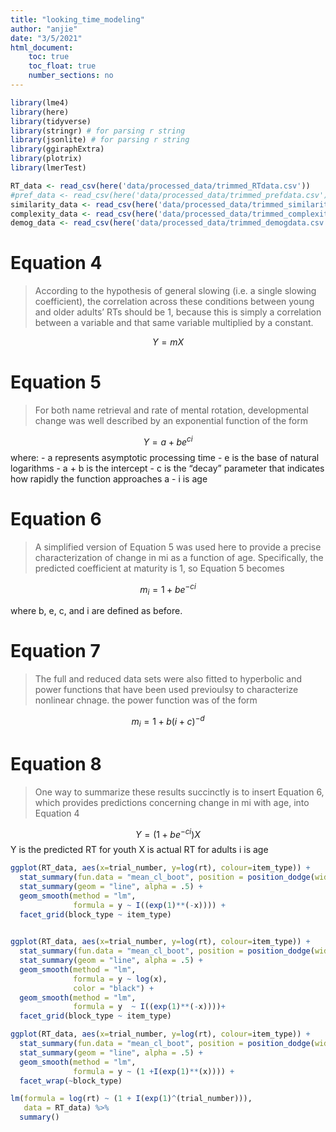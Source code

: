 ```yaml
---
title: "looking_time_modeling"
author: "anjie"
date: "3/5/2021"
html_document:
    toc: true
    toc_float: true
    number_sections: no
---
```

```r
library(lme4)
library(here)
library(tidyverse)
library(stringr) # for parsing r string 
library(jsonlite) # for parsing r string 
library(ggiraphExtra)
library(plotrix)
library(lmerTest)

```

```r
RT_data <- read_csv(here('data/processed_data/trimmed_RTdata.csv'))
#pref_data <- read_csv(here('data/processed_data/trimmed_prefdata.csv'))
similarity_data <- read_csv(here('data/processed_data/trimmed_similaritydata.csv'))
complexity_data <- read_csv(here('data/processed_data/trimmed_complexitydata.csv'))
demog_data <- read_csv(here('data/processed_data/trimmed_demogdata.csv'))
```

# Equation 4 
> According to the hypothesis of general slowing (i.e. a single slowing coefficient), the correlation across these conditions between young and older adults' RTs should be 1, because this is simply a correlation between a variable and that same variable multiplied by a constant. 

$$ Y = mX $$


# Equation 5 
> For both name retrieval and rate of mental rotation, developmental change was well described by an exponential function of the form 

$$ Y = a + be^{ci} $$
where: 
- a represents asymptotic processing time 
- e is the base of natural logarithms 
- a + b is the intercept 
- c is the "decay" parameter that indicates how rapidly the function approaches a 
- i is age 



# Equation 6
> A simplified version of Equation 5 was used here to provide a precise characterization of change in mi as a function of age. Specifically, the predicted coefficient at maturity is 1, so Equation 5 becomes

$$m_{i} = 1 + be^{-ci}$$

where b, e, c, and i are defined as before. 

# Equation 7 

> The full and reduced data sets were also fitted to hyperbolic and power functions that have been used previoulsy to characterize nonlinear chnage. the power function was of the form 

$$m_{i} = 1 + b(i + c)^{-d} $$

# Equation 8 

> One way to summarize these results succinctly is to insert Equation 6, which provides predictions concerning change in mi with age, into Equation 4

$$Y = (1 + be^{-ci})X$$
Y is the predicted RT for youth 
X is actual RT for adults 
i is age 



```r
ggplot(RT_data, aes(x=trial_number, y=log(rt), colour=item_type)) + 
  stat_summary(fun.data = "mean_cl_boot", position = position_dodge(width = .1)) + 
  stat_summary(geom = "line", alpha = .5) + 
  geom_smooth(method = "lm", 
              formula = y ~ I((exp(1)**(-x)))) + 
  facet_grid(block_type ~ item_type) 
  
```

```r
ggplot(RT_data, aes(x=trial_number, y=log(rt), colour=item_type)) + 
  stat_summary(fun.data = "mean_cl_boot", position = position_dodge(width = .1)) + 
  stat_summary(geom = "line", alpha = .5) + 
  geom_smooth(method = "lm", 
              formula = y ~ log(x), 
              color = "black") + 
  geom_smooth(method = "lm", 
              formula = y  ~ I((exp(1)**(-x))))+
  facet_grid(block_type ~ item_type) 
```



```r
ggplot(RT_data, aes(x=trial_number, y=log(rt), colour=item_type)) + 
  stat_summary(fun.data = "mean_cl_boot", position = position_dodge(width = .1)) + 
  stat_summary(geom = "line", alpha = .5) + 
  geom_smooth(method = "lm", 
              formula = y ~ (1 +I(exp(1)**(x)))) + 
  facet_wrap(~block_type) 
```


```r
lm(formula = log(rt) ~ (1 + I(exp(1)^(trial_number))), 
   data = RT_data) %>% 
  summary()
```


